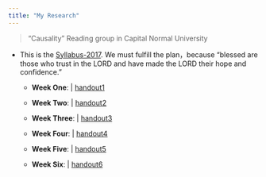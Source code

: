 ```yaml
---
title: "My Research"
---
```


> "Causality" Reading group in Capital Normal University

* This is the [Syllabus-2017](http://pan.baidu.com/s/1qYqNSVq). We must fulfill the plan，because "blessed are those who trust in the LORD and have made the LORD their hope and confidence. "  

     + **Week One**: |  [handout1](http://pan.baidu.com/s/1pLmMnof)


     + **Week Two**:  | [handout2](http://pan.baidu.com/s/1mhFctCk)


     + **Week Three**: | [handout3](http://pan.baidu.com/s/1eRObZma)


     + **Week Four**: | [handout4](http://pan.baidu.com/s/1eRICvD4)


     + **Week Five**: | [handout5]()


     + **Week Six**:  | [handout6](http://pan.baidu.com/s/1kV67fmv)







